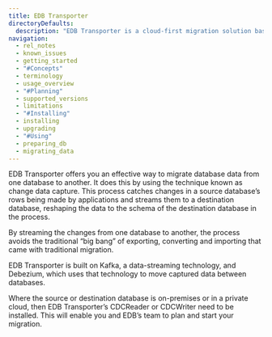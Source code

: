 ```yaml
---
title: EDB Transporter
directoryDefaults:
  description: "EDB Transporter is a cloud-first migration solution based on Debezium and Kafka. Change event data streaming enables secure, fault tolerant, and performant migrations to BigAnimal, on-premise EPAS/Postgres, or other cloud-hosted databases."
navigation:
  - rel_notes
  - known_issues
  - getting_started
  - "#Concepts"
  - terminology
  - usage_overview
  - "#Planning"
  - supported_versions
  - limitations
  - "#Installing"
  - installing
  - upgrading
  - "#Using"
  - preparing_db
  - migrating_data
---
```


EDB Transporter offers you an effective way to migrate database data from one database to another. It does this by using the technique
known as change data capture. This process catches changes in a source database’s rows being made by applications and streams them
to a destination database, reshaping the data to the schema of the destination database in the process.

By streaming the changes from one database to another, the process avoids the traditional “big bang” of exporting, converting and importing
that came with traditional migration.

EDB Transporter is built on Kafka, a data-streaming technology, and Debezium, which uses that technology to move captured data between databases.

Where the source or destination database is on-premises or in a private cloud, then EDB Transporter’s CDCReader or CDCWriter need to be installed.
This will enable you and EDB’s team to plan and start your migration.

